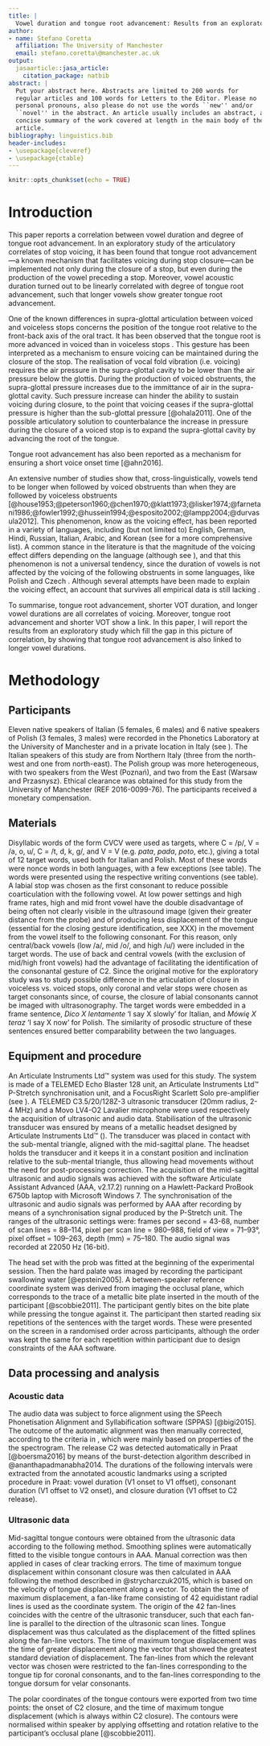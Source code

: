 ```yaml
---
title: |
  Vowel duration and tongue root advancement: Results from an exploratory study of the relation between voicing and vowel duration
author:
- name: Stefano Coretta
  affiliation: The University of Manchester
  email: stefano.coretta\@manchester.ac.uk
output:
  jasaarticle::jasa_article:
    citation_package: natbib
abstract: |
  Put your abstract here. Abstracts are limited to 200 words for
  regular articles and 100 words for Letters to the Editor. Please no
  personal pronouns, also please do not use the words ``new'' and/or
  ``novel'' in the abstract. An article usually includes an abstract, a
  concise summary of the work covered at length in the main body of the
  article.
bibliography: linguistics.bib
header-includes:
- \usepackage{cleveref}
- \usepackage{ctable}
---
```


```r
knitr::opts_chunk$set(echo = TRUE)
```

# Introduction

This paper reports a correlation between vowel duration and degree of tongue root advancement.
<!-- Don't say previously unreported coz you don't know :D -->
In an exploratory study of the articulatory correlates of stop voicing, it has been found that tongue root advancement---a known mechanism that facilitates voicing during stop closure---can be implemented not only during the closure of a stop, but even during the production of the vowel preceding a stop.
Moreover, vowel acoustic duration turned out to be linearly correlated with degree of tongue root advancement, such that longer vowels show greater tongue root advancement.

One of the known differences in supra-glottal articulation between voiced and voiceless stops concerns the position of the tongue root relative to the front-back axis of the oral tract.
It has been observed that the tongue root is more advanced in voiced than in voiceless stops \citep{kent1969,perkell1969,westbury1983}.
This gesture has been interpreted as a mechanism to ensure voicing can be maintained during the closure of the stop.
The realisation of vocal fold vibration (i.e. voicing) requires the air pressure in the supra-glottal cavity to be lower than the air pressure below the glottis.
During the production of voiced obstruents, the supra-glottal pressure increases due to the immittance of air in the supra-glottal cavity.
Such pressure increase can hinder the ability to sustain voicing during closure, to the point that voicing ceases if the supra-glottal pressure is higher than the sub-glottal pressure [@ohala2011].
<!-- mention the aerodynamic voicing constraint -->
One of the possible articulatory solution to counterbalance the increase in pressure during the closure of a voiced stop is to expand the supra-glottal cavity by advancing the root of the tongue.
<!-- maybe mention Rothenberg? -->

<!-- need to mention that VOT is typical of voiced consonants in English blah blah blah -->
Tongue root advancement has also been reported as a mechanism for ensuring a short voice onset time [@ahn2016].

An extensive number of studies show that, cross-linguistically, vowels tend to be longer when followed by voiced obstruents than when they are followed by voiceless obstruents [@house1953;@peterson1960;@chen1970;@klatt1973;@lisker1974;@farnetani1986;@fowler1992;@hussein1994;@esposito2002;@lampp2004;@durvasula2012].
This phenomenon, know as the voicing effect, has been reported in a variety of languages,
including (but not limited to) English, German, Hindi, Russian, Italian, Arabic, and Korean (see \citealt{maddieson1976} for a more comprehensive list).
A common stance in the literature is that the magnitude of the voicing effect differs depending on the language (although see \citealt{laeufer1992} ), and that this phenomenon is not a universal tendency, since the duration of vowels is not affected by the voicing of the following obstruents in some languages, like Polish and Czech \citep{keating1984}.
Although several attempts have been made to explain the voicing effect, an account that survives all empirical data is still lacking \citep{durvasula2012,soskuthy2013}.
<!-- have to say that polish had mixed results -->

To summarise, tongue root advancement, shorter VOT duration, and longer vowel durations are all correlates of voicing.
Moreover, tongue root advancement and shorter VOT show a link.
In this paper, I will report the results from an exploratory study which fill the gap in this picture of correlation, by showing that tongue root advancement is also linked to longer vowel durations.

# Methodology

## Participants

<!-- \ctable[caption = Sociolinguistic information on participants. The right-most column indicates whether the participant spent more than 6 consecutive months abroad.,
label = t:participants
]{lllll}{}{
\FL
\textbf{id}   & \textbf{sex} & \textbf{age} & \textbf{city}     & \textbf{\textgreater} 6 mo \ML
IT01 & m   & 28  & Verbania & yes               \NN
IT02 & m   & 26  & Udine    & yes               \NN
IT03 & f   & 27  & Verbania & no                \NN
IT04 & f   & 54  & Verbania & no                \NN
PL02 & f   & 32  & Poznań   & yes               \NN
PL03 & m   & 26  & Poznań   & yes               \NN
PL04 & f   & 34  & Warsaw   & no                \NN
PL05 & m   & 34  & Przasnysz & no               \LL
} -->

Eleven native speakers of Italian (5 females, 6 males) and 6 native speakers of Polish (3 females, 3 males) were recorded in the Phonetics Laboratory at the University of Manchester and in a private location in Italy (see \Cref{t:participants}).
<!-- need to update locations and everything -->
The Italian speakers of this study are from Northern Italy (three from the north-west and one from north-east).
The Polish group was more heterogeneous, with two speakers from the West (Poznań), and two from the East (Warsaw and Przasnysz).
Ethical clearance was obtained for this study from the University of Manchester (REF 2016-0099-76).
The participants received a monetary compensation.

## Materials

Disyllabic words of the form C\textsubscript{1}V\textsubscript{1}C\textsubscript{2}V\textsubscript{2} were used as targets, where C\textsubscript{1} = /p/, V\textsubscript{1} = /a, o, u/, C\textsubscript{2} = /t, d, k, g/, and V\textsubscript{2} = V\textsubscript{1} (e.g. *pata*, *pada*, *poto*, etc.), giving a total of 12 target words, used both for Italian and Polish.
<!-- mention why you use these symbols for vowels coz it should be open o in Italian -->
Most of these words were nonce words in both languages, with a few exceptions (see table).
The words were presented using the respective writing conventions (see table).
A labial stop was chosen as the first consonant to reduce possible coarticulation with the following vowel.\footnote{Although there is a tendency in the articulatory literature to suggest that labial consonants do not affect lingual articulations, \citealt{vazquez-alvarez2007} report tongue body lowering in the context of labial stops.}
<!-- check and explain better, is it just during the consonant or also during the vowel? -->
At low power settings and high frame rates, high and mid front vowel have the double disadvantage of being often not clearly visible in the ultrasound image (given their greater distance from the probe) and of producing less displacement of the tongue (essential for the closing gesture identification, see XXX) in the movement from the vowel itself to the following consonant.
For this reason, only central/back vowels (low /a/, mid /o/, and high /u/) were included in the target words.
The use of back and central vowels (with the exclusion of mid/high front vowels) had the advantage of facilitating the identification of the consonantal gesture of C2.
Since the original motive for the exploratory study was to study possible difference in the articulation of closure in voiceless vs. voiced stops, only coronal and velar stops were chosen as target consonants since, of course, the closure of labial consonants cannot be imaged with ultrasonography.
The target words were embedded in a frame sentence, *Dico X lentamente* 'I say X slowly' for Italian, and *Mówię X teraz* 'I say X now' for Polish.
<!-- say that speakers were instructed not to produce pauses and not to speak slowly -->
The similarity of prosodic structure of these sentences ensured better comparability between the two languages.

## Equipment and procedure
\label{s:equipment}

<!-- \begin{figure*}
    \centering
    \includegraphics[width=.7\textwidth]{../../graphics/uti-setup.pdf}
    \caption{Schematic representation of the equipment setup (\citealt{articulate2011}). The system is described in details in \Cref{s:equipment}.}
    \label{f:uti-setup}
\end{figure*} -->

An Articulate Instruments Ltd™ system was used for this study.
The system is made of a TELEMED Echo Blaster 128 unit, an Articulate Instruments Ltd™ P-Stretch synchronisation unit, and a FocusRight Scarlett Solo pre-amplifier (see \Cref{f:uti-setup}).
A TELEMED C3.5/20/128Z-3 ultrasonic transducer (20mm radius, 2-4 MHz) and a Movo LV4-O2 Lavalier microphone were used respectively the acquisition of ultrasonic and audio data.
Stabilisation of the ultrasonic transducer was ensured by means of a metallic headset designed by Articulate Instruments Ltd™ (\citeyear{articulate2008}).
<!-- add figure -->
The transducer was placed in contact with the sub-mental triangle, aligned with the mid-sagittal plane.
The headset holds the transducer and it keeps it in a constant position and inclination relative to the sub-mental triangle, thus allowing head movements without the need for post-processing correction.
The acquisition of the mid-sagittal ultrasonic and audio signals was achieved with the software Articulate Assistant Advanced (AAA, v2.17.2) running on a Hawlett-Packard ProBook 6750b laptop with Microsoft Windows 7.
The synchronisation of the ultrasonic and audio signals was performed by AAA after recording by means of a synchronisation signal produced by the P-Stretch unit.
The ranges of the ultrasonic settings were: frames per second = 43-68, number of scan lines = 88–114, pixel per scan line = 980–988, field of view = 71–93°, pixel offset = 109–263, depth (mm) = 75–180.
The audio signal was recorded at 22050 Hz (16-bit).

The head set with the prob was fitted at the beginning of the experimental session.
Then the hard palate was imaged by recording the participant swallowing water [@epstein2005].
A between-speaker reference coordinate system was derived from imaging the occlusal plane, which corresponds to the trace of a metallic bite plate inserted in the mouth of the participant [@scobbie2011].
The participant gently bites on the bite plate while pressing the tongue against it.
<!-- add image -->
The participant then started reading six repetitions of the sentences with the target words.
These were presented on the screen in a randomised order across participants, although the order was kept the same for each repetition within participant due to design constraints of the AAA software.
<!-- say grand total -->

## Data processing and analysis

### Acoustic data

The audio data was subject to force alignment using the SPeech Phonetisation Alignment and Syllabification software (SPPAS) [@bigi2015].
The outcome of the automatic alignment was then manually corrected, according to the criteria in \Cref{t:dur-measures}, which were mainly based on properties of the the spectrogram.
<!-- add reference -->
The release C2 was detected automatically in Praat [@boersma2016] by means of the burst-detection algorithm described in @ananthapadmanabha2014.
The durations of the following intervals were extracted from the annotated acoustic landmarks using a scripted procedure in Praat: vowel duration (V1 onset to V1 offset), consonant duration (V1 offset to V2 onset), and closure duration (V1 offset to C2 release).

\ctable[caption = List of measurements extracted from the acoustic data.,
label = t:dur-measures,
width=\textwidth,
star
]{ll>{\raggedright}p{9cm}}{}{
\FL
\textbf{landmarks}               &                  & \textbf{criteria}                                                                                    \ML
vowel onset           & (V1 onset)         & appearance of higher formants in the spectrogram following the release of /p/ (C1)            \NN
vowel offset          & (V1 offset)        & disappearance of the higher formants in the spectrogram preceding the target consonant (C2) \NN
consonant onset       & (C2 onset)         & corresponds to V1 offset                                                                    \NN
closure onset         & (C2 closure onset) & corresponds to V1 offset                                                                    \NN
consonant offset      & (C2 offset)        & appearance of higher formants of the vowel following C2 (V2); corresponds to V2 onset                                \NN
consonant release & (C2 release)         & automatic detection \citep{ananthapadmanabha2014}                                           \LL
}

### Ultrasonic data

Mid-sagittal tongue contours were obtained from the ultrasonic data according to the following method.
Smoothing splines were automatically fitted to the visible tongue contours in AAA.
Manual correction was then applied in cases of clear tracking errors.
The time of maximum tongue displacement within consonant closure was then calculated in AAA following the method described in @strycharczuk2015, which is based on the velocity of tongue displacement along a vector.
To obtain the time of maximum displacement, a fan-like frame consisting of 42 equidistant radial lines is used as the coordinate system.
The origin of the 42 fan-lines coincides with the centre of the ultrasonic transducer, such that each fan-line is parallel to the direction of the ultrasonic scan lines.
Tongue displacement was thus calculated as the displacement of the fitted splines along the fan-line vectors.
The time of maximum tongue displacement was the time of greater displacement along the vector that showed the greatest standard deviation of displacement.
The fan-lines from which the relevant vector was chosen were restricted to the fan-lines corresponding to the tongue tip for coronal consonants, and to the fan-lines corresponding to the tongue dorsum for velar consonants.
<!-- The displacement was calculated based on the movement of the splines along one of the 42 fan lines.
Fan line selection in this study was achieved by finding the fan line within the relevant area of the tongue (tongue tip for coronal consonants and tongue dorsum for velar consonants) with the highest standard deviation of displacement.
-->

The polar coordinates of the tongue contours were exported from two time points: the onset of C2 closure, and the time of maximum tongue displacement (which is always within C2 closure).
The contours were normalised within speaker by applying offsetting and rotation relative to the participant’s occlusal plane [@scobbie2011].
